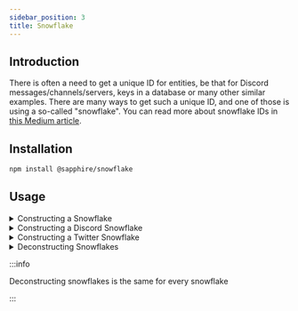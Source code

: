 ```yaml
---
sidebar_position: 3
title: Snowflake
---
```


## Introduction

There is often a need to get a unique ID for entities, be that for Discord messages/channels/servers, keys in a database
or many other similar examples. There are many ways to get such a unique ID, and one of those is using a so-called
"snowflake". You can read more about snowflake IDs in
[this Medium article](https://medium.com/better-programming/uuid-generation-snowflake-identifiers-unique-2aed8b1771bc).

## Installation

```bash npm2yarn2pnpm
npm install @sapphire/snowflake
```

## Usage

<details id="constructing">
<summary>Constructing a Snowflake</summary>

```typescript ts2esm2cjs
// Import the Snowflake class
import { Snowflake } from '@sapphire/snowflake';

// Define a custom epoch const epoch = new Date('2000-01-01T00:00:00.000Z');

// Create an instance of Snowflake const snowflake = new Snowflake(epoch);

// Generate a snowflake with the given epoch const uniqueId = snowflake.generate();
```

</details>

<details id="constructing-discord">
<summary>Constructing a Discord Snowflake</summary>

```typescript ts2esm2cjs
// Import the Snowflake class
import { DiscordSnowflake } from '@sapphire/snowflake';

// Generate a snowflake with Discord's epoch
const uniqueId = DiscordSnowflake.generate();
```

</details>

<details id="constructing-twitter">
<summary>Constructing a Twitter Snowflake</summary>

```typescript ts2esm2cjs
// Import the Snowflake class
import { TwitterSnowflake } from '@sapphire/snowflake';

// Generate a snowflake with Twitter's epoch
const uniqueId = TwitterSnowflake.generate();
```

</details>

<details id="deconstructing">
<summary>Deconstructing Snowflakes</summary>

```typescript ts2esm2cjs
// Import the Snowflake class
import { Snowflake } from '@sapphire/snowflake';

// Define a custom epoch
const epoch = new Date('2000-01-01T00:00:00.000Z');

// Create an instance of Snowflake
const snowflake = new Snowflake(epoch);

// Deconstruct a snowflake with the given epoch
const uniqueId = snowflake.deconstruct('3971046231244935168');
```

</details>

:::info

Deconstructing snowflakes is the same for every snowflake

:::

